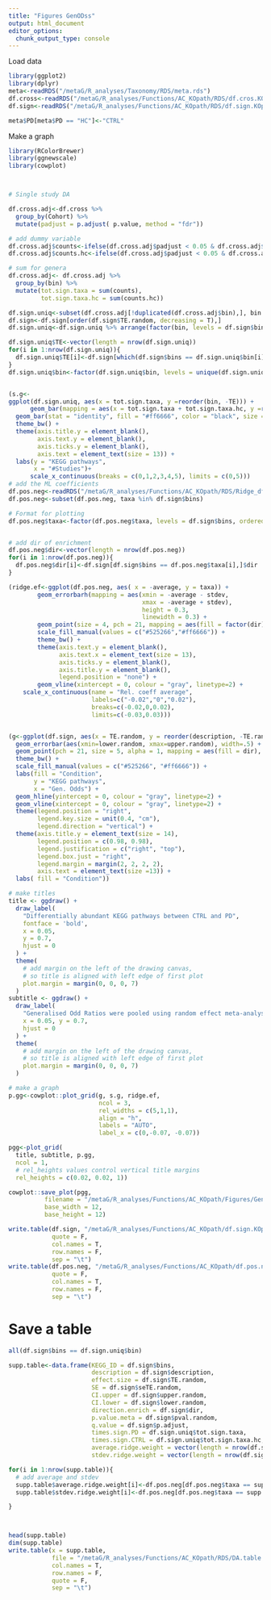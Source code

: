 ```yaml
---
title: "Figures GenODss"
output: html_document
editor_options: 
  chunk_output_type: console
---
```

Load data
```r
library(ggplot2)
library(dplyr)
meta<-readRDS("/metaG/R_analyses/Taxonomy/RDS/meta.rds")
df.cross<-readRDS("/metaG/R_analyses/Functions/AC_KOpath/RDS/df.cros.KOpath.rds")
df.sign<-readRDS("/metaG/R_analyses/Functions/AC_KOpath/RDS/df.sign.KOpath.rds")

meta$PD[meta$PD == "HC"]<-"CTRL"
```

Make a  graph
```r

library(RColorBrewer)
library(ggnewscale)
library(cowplot)



# Single study DA

df.cross.adj<-df.cross %>%
  group_by(Cohort) %>%
  mutate(padjust = p.adjust( p.value, method = "fdr"))

# add dummy variable
df.cross.adj$counts<-ifelse(df.cross.adj$padjust < 0.05 & df.cross.adj$estimate > 0, 1, 0)
df.cross.adj$counts.hc<-ifelse(df.cross.adj$padjust < 0.05 & df.cross.adj$estimate < 0, 1, 0)

# sum for genera
df.cross.adj<- df.cross.adj %>%
  group_by(bin) %>%
  mutate(tot.sign.taxa = sum(counts),
         tot.sign.taxa.hc = sum(counts.hc))

df.sign.uniq<-subset(df.cross.adj[!duplicated(df.cross.adj$bin),], bin %in% df.sign$bins)
df.sign<-df.sign[order(df.sign$TE.random, decreasing = T),]
df.sign.uniq<-df.sign.uniq %>% arrange(factor(bin, levels = df.sign$bins)) 

df.sign.uniq$TE<-vector(length = nrow(df.sign.uniq))
for(i in 1:nrow(df.sign.uniq)){
  df.sign.uniq$TE[i]<-df.sign[which(df.sign$bins == df.sign.uniq$bin[i]),]$TE.random
}
df.sign.uniq$bin<-factor(df.sign.uniq$bin, levels = unique(df.sign.uniq$bin))


(s.g<-
ggplot(df.sign.uniq, aes(x = tot.sign.taxa, y =reorder(bin, -TE))) +
      geom_bar(mapping = aes(x = tot.sign.taxa + tot.sign.taxa.hc, y =reorder(bin, -TE)), stat = "identity", fill = "#525266", color = "black", size = 0.5) +
  geom_bar(stat = "identity", fill = "#ff6666", color = "black", size = 0.5) +
  theme_bw() +
  theme(axis.title.y = element_blank(),
        axis.text.y = element_blank(),
        axis.ticks.y = element_blank(),
        axis.text = element_text(size = 13)) +
  labs(y = "KEGG pathways",
       x = "#Studies")+
      scale_x_continuous(breaks = c(0,1,2,3,4,5), limits = c(0,5)))
# add the ML coefficients
df.pos.neg<-readRDS("/metaG/R_analyses/Functions/AC_KOpath/RDS/Ridge_df.pos.neg.rds")
df.pos.neg<-subset(df.pos.neg, taxa %in% df.sign$bins)

# Format for plotting
df.pos.neg$taxa<-factor(df.pos.neg$taxa, levels = df.sign$bins, ordered = T)


# add dir of enrichment 
df.pos.neg$dir<-vector(length = nrow(df.pos.neg))
for(i in 1:nrow(df.pos.neg)){
  df.pos.neg$dir[i]<-df.sign[df.sign$bins == df.pos.neg$taxa[i],]$dir
}

(ridge.ef<-ggplot(df.pos.neg, aes( x = -average, y = taxa)) +
        geom_errorbarh(mapping = aes(xmin = -average - stdev, 
                                     xmax = -average + stdev), 
                                     height = 0.3,
                                     linewidth = 0.3) +
        geom_point(size = 4, pch = 21, mapping = aes(fill = factor(dir))) +
        scale_fill_manual(values = c("#525266","#ff6666")) +
        theme_bw() +
        theme(axis.text.y = element_blank(),
              axis.text.x = element_text(size = 13),
              axis.ticks.y = element_blank(),
              axis.title.y = element_blank(),
              legend.position = "none") +
        geom_vline(xintercept = 0, colour = "gray", linetype=2) +
    scale_x_continuous(name = "Rel. coeff average",
                       labels=c("-0.02","0","0.02"), 
                       breaks=c(-0.02,0,0.02), 
                       limits=c(-0.03,0.03)))


(g<-ggplot(df.sign, aes(x = TE.random, y = reorder(description, -TE.random))) +
  geom_errorbar(aes(xmin=lower.random, xmax=upper.random), width=.5) +
  geom_point(pch = 21, size = 5, alpha = 1, mapping = aes(fill = dir), stroke = 0.5) +
  theme_bw() +
  scale_fill_manual(values = c("#525266", "#ff6666")) +
  labs(fill = "Condition",
       y = "KEGG pathways",
       x = "Gen. Odds") +
  geom_hline(yintercept = 0, colour = "gray", linetype=2) +
  geom_vline(xintercept = 0, colour = "gray", linetype=2) +
  theme(legend.position = "right",
        legend.key.size = unit(0.4, "cm"),
        legend.direction = "vertical") +
  theme(axis.title.y = element_text(size = 14),
        legend.position = c(0.98, 0.98),
        legend.justification = c("right", "top"),
        legend.box.just = "right",
        legend.margin = margin(2, 2, 2, 2),
        axis.text = element_text(size =13)) +
  labs( fill = "Condition"))

# make titles
title <- ggdraw() + 
  draw_label(
    "Differentially abundant KEGG pathways between CTRL and PD",
    fontface = 'bold',
    x = 0.05,
    y = 0.7,
    hjust = 0
  ) +
  theme(
    # add margin on the left of the drawing canvas,
    # so title is aligned with left edge of first plot
    plot.margin = margin(0, 0, 0, 7)
  )
subtitle <- ggdraw() + 
  draw_label(
    "Generalised Odd Ratios were pooled using random effect meta-analysis. 6 studies, n=1324",size = 12,
    x = 0.05, y = 0.7,
    hjust = 0
  ) +
  theme(
    # add margin on the left of the drawing canvas,
    # so title is aligned with left edge of first plot
    plot.margin = margin(0, 0, 0, 7)
  )

# make a graph
p.gg<-cowplot::plot_grid(g, s.g, ridge.ef,
                         ncol = 3, 
                         rel_widths = c(5,1,1), 
                         align = "h", 
                         labels = "AUTO",
                         label_x = c(0,-0.07, -0.07))

pgg<-plot_grid(
  title, subtitle, p.gg,
  ncol = 1,
  # rel_heights values control vertical title margins
  rel_heights = c(0.02, 0.02, 1))

cowplot::save_plot(pgg, 
          filename = "/metaG/R_analyses/Functions/AC_KOpath/Figures/GenODDs_prev.svg", 
          base_width = 12, 
          base_height = 12)

write.table(df.sign, "/metaG/R_analyses/Functions/AC_KOpath/df.sign.KOpat.txt",
            quote = F,
            col.names = T,
            row.names = F,
            sep = "\t")
write.table(df.pos.neg, "/metaG/R_analyses/Functions/AC_KOpath/df.pos.neg.KOpat.txt",
            quote = F,
            col.names = T,
            row.names = F,
            sep = "\t")
```



# Save a table
```r

all(df.sign$bins == df.sign.uniq$bin)

supp.table<-data.frame(KEGG_ID = df.sign$bins,
                       description = df.sign$description, 
                       effect.size = df.sign$TE.random,
                       SE = df.sign$seTE.random,
                       CI.upper = df.sign$upper.random,
                       CI.lower = df.sign$lower.random,
                       direction.enrich = df.sign$dir,
                       p.value.meta = df.sign$pval.random,
                       q.value = df.sign$p.adjust,
                       times.sign.PD = df.sign.uniq$tot.sign.taxa,
                       times.sign.CTRL = df.sign.uniq$tot.sign.taxa.hc,
                       average.ridge.weight = vector(length = nrow(df.sign)),
                       stdev.ridge.weight = vector(length = nrow(df.sign)))

for(i in 1:nrow(supp.table)){
  # add average and stdev
  supp.table$average.ridge.weight[i]<-df.pos.neg[df.pos.neg$taxa == supp.table$KEGG_ID[i],"average"][1,1] %>% unlist() *-1
  supp.table$stdev.ridge.weight[i]<-df.pos.neg[df.pos.neg$taxa == supp.table$KEGG_ID[i],"stdev"][1,1] %>% unlist()

}



head(supp.table)
dim(supp.table)
write.table(x = supp.table, 
            file = "/metaG/R_analyses/Functions/AC_KOpath/RDS/DA.table.complete.txt",
            col.names = T, 
            row.names = F, 
            quote = F,
            sep = "\t")
```
